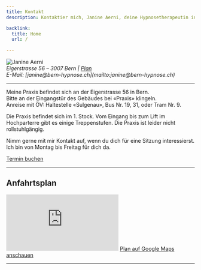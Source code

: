 ```yaml
---
title: Kontakt
description: Kontaktier mich, Janine Aerni, deine Hypnosetherapeutin in Bern. Ich helfe dir beim Rauchstopp und unterstütze dich bei Stress oder Ängsten.

backlink:
  title: Home
  url: /
  
---
```




<div class="flex flex-wrap gap-4 items-center">
  <Image
      width={224}
      src={JanineFace}
      class="w-32 h-32 object-cover object-center rounded-full shadow-lg"
      alt="Janine Aerni"
      widths={[224, 224]}
      sizes="224px"
  />  
  <address class="text-main not-italic">
      Eigerstrasse 56 – 3007 Bern | <a href="#plan">Plan</a> <br />
      E-Mail: [janine@bern-hypnose.ch](mailto:janine@bern-hypnose.ch) <br />
  </address>
</div>

<div class="not-prose py-4">
  <hr class="border-gray-400" />
</div>

<p>
Meine Praxis befindet sich an der Eigerstrasse 56 in Bern. <br />
Bitte an der Eingangstür des Gebäudes bei «Praxis» klingeln.<br />
Anreise mit ÖV: Haltestelle «Sulgenau», Bus&nbsp;Nr.&nbsp;19, 31, oder Tram&nbsp;Nr.&nbsp;9.
</p>

<p>Die Praxis befindet sich im 1. Stock. Vom Eingang bis zum Lift im Hochparterre gibt es einige Treppenstufen. Die Praxis ist leider nicht rollstuhlgängig.</p>

<p>
Nimm gerne mit mir Kontakt auf, wenn du dich für eine Sitzung
interessierst.
Ich bin von Montag bis Freitag für dich da.
</p>

<a href="/termin/" class="inline-flex not-prose items-center justify-center px-6 py-3 text-base leading-tight font-bold text-white bg-red-600 border border-red-600 rounded-full transition hover:bg-red-500 hover:text-red-50 no-underline">Termin buchen</a>

<hr class="border-gray-400" />
  <h2 id="plan">Anfahrtsplan</h2>
<iframe 
  title="Anfahrtsplan zu Hypnosetherapie Janine Aerni in Bern"
  class="w-full aspect-video mb-8"
  src="https://www.google.com/maps/embed?pb=!1m18!1m12!1m3!1d2724.122522312202!2d7.436443799999998!3d46.939631!2m3!1f0!2f0!3f0!3m2!1i1024!2i768!4f13.1!3m3!1m2!1s0x478e3919098aba6d%3A0xc134d9016ead528c!2sBern%20Hypnose%20-%20Janine%20Aerni!5e0!3m2!1sfr!2sch!4v1736157757984!5m2!1sfr!2sch"  
  style="border:0;" 
  allowfullscreen="" 
  loading="lazy" 
  referrerpolicy="no-referrer-when-downgrade">
</iframe>
<a data-umami-event="Open Google Map" href="https://www.google.com/maps/place/Hypnosetherapie+Janine+Aerni/@46.939631,7.4338689,17z/data=!3m1!4b1!4m6!3m5!1s0x478e3919098aba6d:0xc134d9016ead528c!8m2!3d46.939631!4d7.4364438!16s%2Fg%2F11w9gt4g0k?entry=ttu" target="_blank" class="inline-flex items-center justify-center px-6 py-3 text-base leading-tight font-bold text-red-700 bg-transparent border border-red-700 rounded-full transition hover:bg-red-600 hover:text-red-50 no-underline">Plan auf Google Maps anschauen</a>

<hr class="border-gray-400" />
